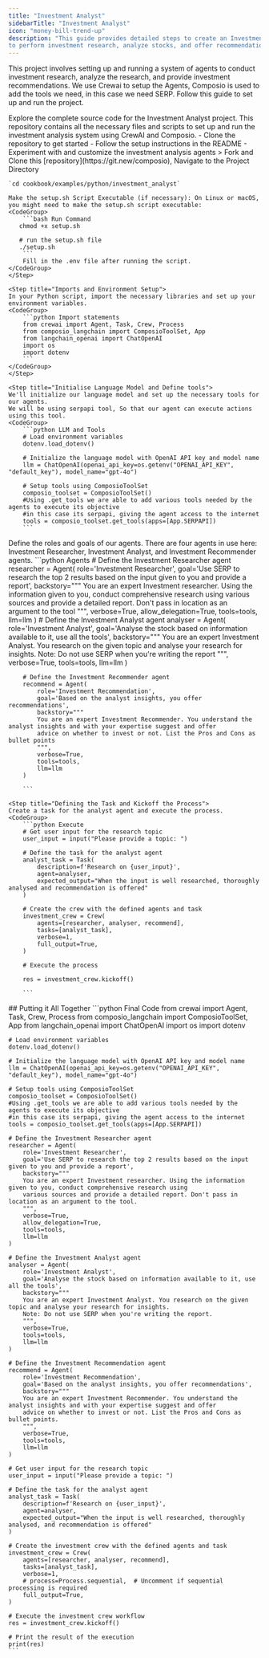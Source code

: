 ```yaml
---
title: "Investment Analyst"
sidebarTitle: "Investment Analyst"
icon: "money-bill-trend-up"
description: "This guide provides detailed steps to create an Investment Analyst Agent that leverages CrewAI, Composio 
to perform investment research, analyze stocks, and offer recommendations based on user input"
---
```

This project involves setting up and running a system of agents to conduct investment research, analyze the research, and provide investment recommendations. We use Crewai to setup the Agents, Composio is used to add the tools we need, in this case we need SERP. Follow this guide to set up and run the project.

<Card title="Investment Analyst GitHub Repository" icon="github" href="https://git.new/investment-analyst">
  Explore the complete source code for the Investment Analyst project. This repository contains all the necessary files and scripts to set up and run the investment analysis system using CrewAI and Composio.
  <CardBody>
    - Clone the repository to get started
    - Follow the setup instructions in the README
    - Experiment with and customize the investment analysis agents
  </CardBody>
</Card>

<Steps>
    <Step title="Run the `setup.sh` file">
    > Fork and Clone this [repository](https://git.new/composio), Navigate to the Project Directory 

    `cd cookbook/examples/python/investment_analyst`

    Make the setup.sh Script Executable (if necessary): On Linux or macOS, you might need to make the setup.sh script executable:
    <CodeGroup>
        ```bash Run Command
       chmod +x setup.sh

       # run the setup.sh file
       ./setup.sh
        ```
        Fill in the .env file after running the script.
    </CodeGroup>
    </Step>

    <Step title="Imports and Environment Setup">
    In your Python script, import the necessary libraries and set up your environment variables.
    <CodeGroup>
        ```python Import statements
        from crewai import Agent, Task, Crew, Process
        from composio_langchain import ComposioToolSet, App
        from langchain_openai import ChatOpenAI
        import os
        import dotenv        
        ```
    </CodeGroup>
    </Step>

    <Step title="Initialise Language Model and Define tools">
    We'll initialize our language model and set up the necessary tools for our agents.
    We will be using serpapi tool, So that our agent can execute actions using this tool.    
    <CodeGroup>
        ```python LLM and Tools
        # Load environment variables
        dotenv.load_dotenv()

        # Initialize the language model with OpenAI API key and model name
        llm = ChatOpenAI(openai_api_key=os.getenv("OPENAI_API_KEY", "default_key"), model_name="gpt-4o")

        # Setup tools using ComposioToolSet
        composio_toolset = ComposioToolSet()
        #Using .get_tools we are able to add various tools needed by the agents to execute its objective
        #in this case its serpapi, giving the agent access to the internet
        tools = composio_toolset.get_tools(apps=[App.SERPAPI])
        ```

</CodeGroup>
</Step>

   <Step title="Defining the Agent">
   Define the roles and goals of our agents. There are four agents in use here: Investment Researcher, Investment Analyst, and Investment Recommender agents.
   <CodeGroup>
       ```python Agents
        # Define the Investment Researcher agent
        researcher = Agent(
            role='Investment Researcher',
            goal='Use SERP to research the top 2 results based on the input given to you and provide a report',
            backstory="""
            You are an expert Investment researcher. Using the information given to you, conduct comprehensive research using
            various sources and provide a detailed report. Don't pass in location as an argument to the tool
            """,
            verbose=True,
            allow_delegation=True,
            tools=tools,
            llm=llm
        )
        # Define the Investment Analyst agent
        analyser = Agent(
            role='Investment Analyst',
            goal='Analyse the stock based on information available to it, use all the tools',
            backstory="""
            You are an expert Investment Analyst. You research on the given topic and analyse your research for insights.
            Note: Do not use SERP when you're writing the report
            """,
            verbose=True,
            tools=tools,
            llm=llm
        )

        # Define the Investment Recommender agent
        recommend = Agent(
            role='Investment Recommendation',
            goal='Based on the analyst insights, you offer recommendations',
            backstory="""
            You are an expert Investment Recommender. You understand the analyst insights and with your expertise suggest and offer
            advice on whether to invest or not. List the Pros and Cons as bullet points
            """,
            verbose=True,
            tools=tools,
            llm=llm
        )

        ```

   </CodeGroup>
   </Step>

    <Step title="Defining the Task and Kickoff the Process">
    Create a task for the analyst agent and execute the process.
    <CodeGroup>
        ```python Execute
        # Get user input for the research topic
        user_input = input("Please provide a topic: ")

        # Define the task for the analyst agent
        analyst_task = Task(
            description=f'Research on {user_input}',
            agent=analyser,
            expected_output="When the input is well researched, thoroughly analysed and recommendation is offered"
        )

        # Create the crew with the defined agents and task
        investment_crew = Crew(
            agents=[researcher, analyser, recommend],
            tasks=[analyst_task],
            verbose=1,
            full_output=True,
        )

        # Execute the process

        res = investment_crew.kickoff()

        ```

</CodeGroup>
</Step>

</Steps>
## Putting it All Together
<CodeGroup>
    ```python Final Code
    from crewai import Agent, Task, Crew, Process
    from composio_langchain import ComposioToolSet, App
    from langchain_openai import ChatOpenAI
    import os
    import dotenv

    # Load environment variables
    dotenv.load_dotenv()

    # Initialize the language model with OpenAI API key and model name
    llm = ChatOpenAI(openai_api_key=os.getenv("OPENAI_API_KEY", "default_key"), model_name="gpt-4o")

    # Setup tools using ComposioToolSet
    composio_toolset = ComposioToolSet()
    #Using .get_tools we are able to add various tools needed by the agents to execute its objective
    #in this case its serpapi, giving the agent access to the internet
    tools = composio_toolset.get_tools(apps=[App.SERPAPI])

    # Define the Investment Researcher agent
    researcher = Agent(
        role='Investment Researcher',
        goal='Use SERP to research the top 2 results based on the input given to you and provide a report',
        backstory="""
        You are an expert Investment researcher. Using the information given to you, conduct comprehensive research using
        various sources and provide a detailed report. Don't pass in location as an argument to the tool.
        """,
        verbose=True,
        allow_delegation=True,
        tools=tools,
        llm=llm
    )

    # Define the Investment Analyst agent
    analyser = Agent(
        role='Investment Analyst',
        goal='Analyse the stock based on information available to it, use all the tools',
        backstory="""
        You are an expert Investment Analyst. You research on the given topic and analyse your research for insights.
        Note: Do not use SERP when you're writing the report.
        """,
        verbose=True,
        tools=tools,
        llm=llm
    )

    # Define the Investment Recommendation agent
    recommend = Agent(
        role='Investment Recommendation',
        goal='Based on the analyst insights, you offer recommendations',
        backstory="""
        You are an expert Investment Recommender. You understand the analyst insights and with your expertise suggest and offer
        advice on whether to invest or not. List the Pros and Cons as bullet points.
        """,
        verbose=True,
        tools=tools,
        llm=llm
    )

    # Get user input for the research topic
    user_input = input("Please provide a topic: ")

    # Define the task for the analyst agent
    analyst_task = Task(
        description=f'Research on {user_input}',
        agent=analyser,
        expected_output="When the input is well researched, thoroughly analysed, and recommendation is offered"
    )

    # Create the investment crew with the defined agents and task
    investment_crew = Crew(
        agents=[researcher, analyser, recommend],
        tasks=[analyst_task],
        verbose=1,
        # process=Process.sequential,  # Uncomment if sequential processing is required
        full_output=True,
    )

    # Execute the investment crew workflow
    res = investment_crew.kickoff()

    # Print the result of the execution
    print(res)
    ```

</CodeGroup>

